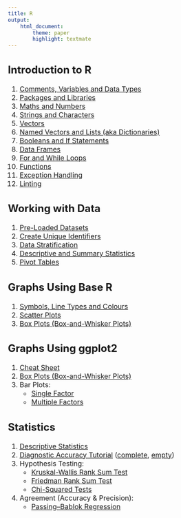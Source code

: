 ```yaml
---
title: R
output:
    html_document:
        theme: paper
        highlight: textmate
---
```

<font size="3">

## Introduction to R
1. [Comments, Variables and Data Types](R/intro/data_types.html)
2. [Packages and Libraries](R/intro/packages.html)
3. [Maths and Numbers](R/intro/maths.html)
4. [Strings and Characters](R/intro/strings.html)
5. [Vectors](R/intro/vectors.html)
6. [Named Vectors and Lists (aka Dictionaries)](R/intro/named_vectors_lists.html)
7. [Booleans and If Statements](R/intro/booleans.html)
8. [Data Frames](R/intro/data_frames.html)
9. [For and While Loops](R/intro/loops.html)
10. [Functions](R/intro/functions.html)
11. [Exception Handling](R/intro/exceptions.html)
12. [Linting](R/intro/linting.html)

## Working with Data
1. [Pre-Loaded Datasets](R/data/pre_loaded_datasets.html)
2. [Create Unique Identifiers](R/data/create_unique_identifiers.html)
3. [Data Stratification](R/data/stratification.html)
4. [Descriptive and Summary Statistics](R/data/descriptive_summary_statistics.html)
5. [Pivot Tables](R/data/pivot_tables.html)

## Graphs Using Base R
1. [Symbols, Line Types and Colours](R/graphs_base/symbols_linetypes_colours.html)
2. [Scatter Plots](R/graphs_base/scatterplots.html)
3. [Box Plots (Box-and-Whisker Plots)](R/graphs_base/boxplots.html)

## Graphs Using ggplot2
1. [Cheat Sheet](R/graphs_ggplot2/cheat_sheet.html)
2. [Box Plots (Box-and-Whisker Plots)](R/graphs_ggplot2/boxplots.html)
3. Bar Plots:
    - [Single Factor](R/graphs_ggplot2/barplots_single_factor.html)
    - [Multiple Factors](R/graphs_ggplot2/barplots_multiple_factors.html)

## Statistics
1. [Descriptive Statistics](R/statistics/descriptive_statistics.html)
2. [Diagnostic Accuracy Tutorial](R/statistics/tutorial.html) ([complete](R/statistics/tutorial_completescript.R), [empty](R/statistics/tutorial_emptyscript.R))
3. Hypothesis Testing:
    - [Kruskal-Wallis Rank Sum Test](R/statistics/hypothesis_testing/kruskal_wallis.html)
    - [Friedman Rank Sum Test](R/statistics/hypothesis_testing/friedman.html)
    - [Chi-Squared Tests](R/statistics/hypothesis_testing/chi_squared.html)
4. Agreement (Accuracy & Precision):
    - [Passing–Bablok Regression](R/statistics/agreement/passing_bablok.html)

</font>
